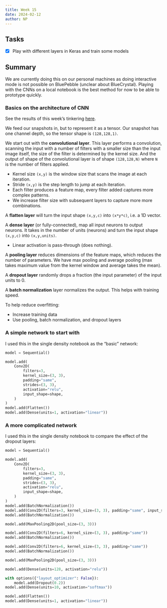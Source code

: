 ```yaml
---
title: Week 15
date: 2024-02-12
author: NP
---
```


## Tasks

- [x] Play with different layers in Keras and train some models

## Summary

We are currently doing this on our personal machines as doing interactive mode
is not possible on BluePebble (unclear about BlueCrystal). Playing with the CNNs
on a local notebook is the best method for now to be able to prototype quickly.

### Basics on the architecture of CNN

See the results of this week's tinkering [here](../plots/network_demo_1.qmd).

We feed our snapshots in, but to represent it as a tensor. Our snapshot has one
channel depth, so the tensor shape is `(128,128,1)`.

We start out with the **convolutional layer**. This layer performs a convolution,
scanning the input with a number of filters with a smaller size than the input
image itself, the size of the filter is determined by the kernel size. And the
output of shape of the convolutional layer is of shape `(128,128,N)` where `N`
is the number of filters applied.

- Kernel size `(x,y)` is the window size that scans the image at each
iteration.
- Stride `(x,y)` is the step length to jump at each iteration.
- Each filter produces a feature map, every filter added captures more complex
patterns.
- We increase filter size with subsequent layers to capture more more
combinations.

A **flatten layer** will turn the input shape `(x,y,c)` into `(x*y*c)`, i.e. a
1D vector.

A **dense layer** (or fully-connected), map all input neurons to output neurons.
It takes in the number of units (neurons) and turn the input shape `(x,y,c)`
into `(x,y,units)`.

- Linear activation is pass-through (does nothing).

A **pooling layer** reduces dimensions of the feature maps, which reduces the
number of parameters. We have max pooling and average pooling (max takes
maximum value from the kernel window and average takes the mean).

A **dropout layer** randomly drops a fraction (the input parameter) of the
input units to 0.

A **batch normalization** layer normalizes the output. This helps with training
speed.

To help reduce overfitting:

- Increase training data
- Use pooling, batch normalization, and dropout layers

### A simple network to start with

I used this in the single density notebook as the "basic" network:

```python
model = Sequential()

model.add(
    Conv2D(
        filters=3,
        kernel_size=(3, 3),
        padding="same",
        strides=(3, 3),
        activation="relu",
        input_shape=shape,
    )
)
model.add(Flatten())
model.add(Dense(units=1, activation="linear"))
```

### A more complicated network

I used this in the single density notebook to compare the effect of the dropout
layers:

```python
model = Sequential()

model.add(
    Conv2D(
        filters=3,
        kernel_size=(3, 3),
        padding="same",
        strides=(3, 3),
        activation="relu",
        input_shape=shape,
    )
)
model.add(BatchNormalization())
model.add(Conv2D(filters=3, kernel_size=(3, 3), padding="same", input_shape=shape))
model.add(BatchNormalization())

model.add(MaxPooling2D(pool_size=(3, 3)))

model.add(Conv2D(filters=6, kernel_size=(3, 3), padding="same"))
model.add(BatchNormalization())

model.add(Conv2D(filters=6, kernel_size=(3, 3), padding="same"))
model.add(BatchNormalization())

model.add(MaxPooling2D(pool_size=(3, 3)))

model.add(Dense(units=128, activation="relu"))

with options({"layout_optimizer": False}):
    model.add(Dropout(0.2))
model.add(Dense(units=10, activation="softmax"))

model.add(Flatten())
model.add(Dense(units=1, activation="linear"))
```
